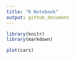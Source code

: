 ```yaml
---
title: "R Notebook"
output: github_document
---
```


```r
library(knitr)
library(markdown)
```


```r
plot(cars)
```


